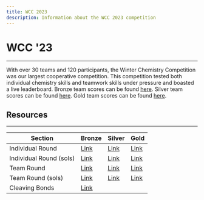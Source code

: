 ```yaml
---
title: WCC 2023
description: Information about the WCC 2023 competition
---
```


# WCC '23

---

With over 30 teams and 120 participants, the Winter Chemistry Competition was our largest cooperative competition.
This competition tested both individual chemistry skills and teamwork skills under pressure and boasted a live leaderboard.
Bronze team scores can be found [here](https://docs.google.com/spreadsheets/d/1nOokmEhvtnbABFDvd4UQjyhc_L2RLzPR0GJcsY-JWbQ/edit?usp=sharing).
Silver team scores can be found [here](https://docs.google.com/spreadsheets/d/1oJrEVwi-_xb9LnO7xZMmG43DVqJbcUDG_ky4fdVqCk0/edit?usp=sharing).
Gold team scores can be found [here](https://docs.google.com/spreadsheets/d/1nBcI9JYfoCY1rjcdIF4eqg3GtbcllmRtDKZryY9DpyE/edit?usp=sharing).

## Resources

---

| Section                 | Bronze                                                                                       | Silver                                                                                     | Gold                                                                                       |
| ----------------------- | -------------------------------------------------------------------------------------------- | ------------------------------------------------------------------------------------------ | ------------------------------------------------------------------------------------------ |
| Individual Round        | [Link](https://drive.google.com/file/d/1YJhpXqRzaSv9FRTFTN2FxTCmCJ5SFo54/view?usp=sharing)   | [Link](https://drive.google.com/file/d/1iX15yDQNQDITC5FTvDJuQU2BlX6vly9r/view?usp=sharing) | [Link](https://drive.google.com/file/d/1ggzNHt6FymWVzR5YZNMUEzGvn0Gt7i-W/view?usp=sharing) |
| Individual Round (sols) | [Link](https://drive.google.com/file/d/1_YoKs4m8aq3bFf2uchFy-sCs5LtnXMQT/view?usp=sharing)   | [Link](https://drive.google.com/file/d/1wN0AyLT2X5TCwCEFEUvtzaYE9DG6JJt4/view?usp=sharing) | [Link]()                                                                                   |
| Team Round              | [Link](https://drive.google.com/file/d/1gC8E83aL7xsrRmeWr04QJq3RZIsXafrU/view?usp=sharing)   | [Link](https://drive.google.com/file/d/1Lb_FgT5qiCi2hYaSv3qj8XOneN83b0u0/view?usp=sharing) | [Link](https://drive.google.com/file/d/1X10-xc6rXchCxa0Sy-2PTshJXglZcIYC/view?usp=sharing) |
| Team Round (sols)       | [Link](https://drive.google.com/file/d/17_AC-9W31qAuF-Gt4SsfVg-KzMjShNC8/view?usp=sharing)   | [Link](https://drive.google.com/file/d/1QNR6JghDrxxj5UlO0ZwhRdAJK5dmIjZO/view?usp=sharing) | [Link]()                                                                                   |
| Cleaving Bonds          | [Link](https://drive.google.com/drive/folders/1WHsTUtk0JCDPKPs6eStZDuSbIAFQ9rub?usp=sharing) |
